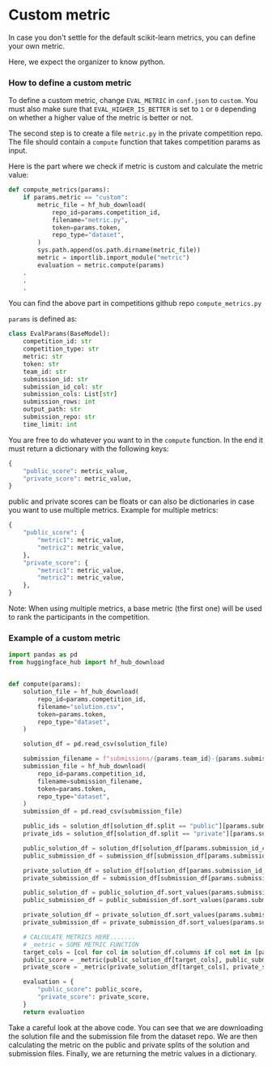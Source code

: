 # Custom metric

In case you don't settle for the default scikit-learn metrics, you can define your own metric.

Here, we expect the organizer to know python. 

### How to define a custom metric

To define a custom metric, change `EVAL_METRIC` in `conf.json` to `custom`. You must also make sure that `EVAL_HIGHER_IS_BETTER` is set to `1` or `0` depending on whether a higher value of the metric is better or not.

The second step is to create a file `metric.py` in the private competition repo.
The file should contain a `compute` function that takes competition params as input.

Here is the part where we check if metric is custom and calculate the metric value:

```python
def compute_metrics(params):
    if params.metric == "custom":
        metric_file = hf_hub_download(
            repo_id=params.competition_id,
            filename="metric.py",
            token=params.token,
            repo_type="dataset",
        )
        sys.path.append(os.path.dirname(metric_file))
        metric = importlib.import_module("metric")
        evaluation = metric.compute(params)
    .
    .
    .
````

You can find the above part in competitions github repo `compute_metrics.py`

`params` is defined as:

```python
class EvalParams(BaseModel):
    competition_id: str
    competition_type: str
    metric: str
    token: str
    team_id: str
    submission_id: str
    submission_id_col: str
    submission_cols: List[str]
    submission_rows: int
    output_path: str
    submission_repo: str
    time_limit: int
```

You are free to do whatever you want to in the `compute` function. 
In the end it must return a dictionary with the following keys:

```python
{
    "public_score": metric_value,
    "private_score": metric_value,
}
```

public and private scores can be floats or can also be dictionaries in case you want to use multiple metrics.
Example for multiple metrics:

```python
{
    "public_score": {
        "metric1": metric_value,
        "metric2": metric_value,
    },
    "private_score": {
        "metric1": metric_value,
        "metric2": metric_value,
    },
}
```

Note: When using multiple metrics, a base metric (the first one) will be used to rank the participants in the competition.

### Example of a custom metric

```python
import pandas as pd
from huggingface_hub import hf_hub_download


def compute(params):
    solution_file = hf_hub_download(
        repo_id=params.competition_id,
        filename="solution.csv",
        token=params.token,
        repo_type="dataset",
    )

    solution_df = pd.read_csv(solution_file)

    submission_filename = f"submissions/{params.team_id}-{params.submission_id}.csv"
    submission_file = hf_hub_download(
        repo_id=params.competition_id,
        filename=submission_filename,
        token=params.token,
        repo_type="dataset",
    )
    submission_df = pd.read_csv(submission_file)

    public_ids = solution_df[solution_df.split == "public"][params.submission_id_col].values
    private_ids = solution_df[solution_df.split == "private"][params.submission_id_col].values

    public_solution_df = solution_df[solution_df[params.submission_id_col].isin(public_ids)]
    public_submission_df = submission_df[submission_df[params.submission_id_col].isin(public_ids)]

    private_solution_df = solution_df[solution_df[params.submission_id_col].isin(private_ids)]
    private_submission_df = submission_df[submission_df[params.submission_id_col].isin(private_ids)]

    public_solution_df = public_solution_df.sort_values(params.submission_id_col).reset_index(drop=True)
    public_submission_df = public_submission_df.sort_values(params.submission_id_col).reset_index(drop=True)

    private_solution_df = private_solution_df.sort_values(params.submission_id_col).reset_index(drop=True)
    private_submission_df = private_submission_df.sort_values(params.submission_id_col).reset_index(drop=True)

    # CALCULATE METRICS HERE.......
    # _metric = SOME METRIC FUNCTION
    target_cols = [col for col in solution_df.columns if col not in [params.submission_id_col, "split"]]
    public_score = _metric(public_solution_df[target_cols], public_submission_df[target_cols])
    private_score = _metric(private_solution_df[target_cols], private_submission_df[target_cols])

    evaluation = {
        "public_score": public_score,
        "private_score": private_score,
    }
    return evaluation
```

Take a careful look at the above code. 
You can see that we are downloading the solution file and the submission file from the dataset repo.
We are then calculating the metric on the public and private splits of the solution and submission files. 
Finally, we are returning the metric values in a dictionary.
